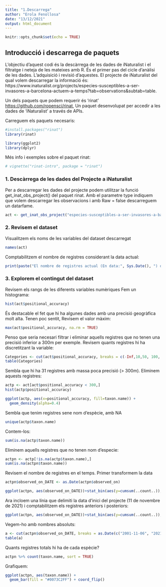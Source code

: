 ---
title: "1.Descarrega"
author: "Erola Fenollosa"
date: "13/12/2021"
output: html_document
---

```{r setup, include=FALSE}
knitr::opts_chunk$set(echo = TRUE)
```

## Introducció i descarrega de paquets
L'objectiu d'aquest codi és la descàrrega de les dades de iNaturalist i el filtratge i neteja de les mateixes amb R. És el primer pas del cicle d'anàlisi de les dades. L'adquisició i revisió d'aquestes. El projecte de iNaturalist del qual volem descarregar la informació és: https://www.inaturalist.org/projects/especies-susceptibles-a-ser-invasores-a-barcelona-actuem-a-temps?tab=observations&subtab=table.

Un dels paquets que podem requerir és 'rinat' <https://github.com/ropensci/rinat>, Un paquet desenvolupat per accedir a les dades de 'iNaturalist' a través de APIs.

Carreguem els paquets necesaris:
```{r}
#install.packages("rinat")
library(rinat)

library(ggplot2)
library(dplyr)
```

Més info i exemples sobre el paquet rinat:
```{r}
# vignette("rinat-intro", package = "rinat")
```



### 1. Descàrrega de les dades del Projecte a iNaturalist
Per a descarregar les dades del projecte podem utilitzar la funció get_inat_obs_project() del paquet rinat. Amb el parametre type indiquem que volem descarregar les observacions i amb Raw = false descarreguem un datarfame.
```{r}
act <- get_inat_obs_project("especies-susceptibles-a-ser-invasores-a-barcelona-actuem-a-temps", type = "observations", raw=FALSE)
```

### 2. Revisem el dataset
Visualitzem els noms de les variables del dataset descarregat
```{r}
names(act)
```

Comptabilitzem el nombre de registres considerant la data actual:
```{r}
print(paste("El nombre de registres actual (En data:", Sys.Date(), ") del projecte és: ", dim(act)[1]))
```

### 3. Explorem el contingut del dataset 
Revisem els rangs de les diferents variables numèriques
Fem un histograma:
```{r}
hist(act$positional_accuracy)
```

És destacable el fet que hi ha algunes dades amb una precisió geogràfica molt alta. Tenen poc sentit, Revisem el valor màxim:
```{r}
max(act$positional_accuracy, na.rm = TRUE)
```

Penso que seria necesari filtrar i eliminar aquells registres que no tenen una precisió inferior a 300m per exemple. Revisem quants registres hi ha discretitzant la variable:
```{r}
Categories <- cut(act$positional_accuracy, breaks = c(-Inf,10,50, 100, 300,Inf), labels = c("<10","10-50","50-100", "100-300", ">300"))
table(Categories)
```
 
Sembla que hi ha 31 registres amb massa poca precisió (> 300m). Eliminem aquests registres:

```{r}
actp <- act[act$positional_accuracy < 300,]
hist(actp$positional_accuracy)
```


```{r}
ggplot(actp, aes(x=positional_accuracy, fill=taxon.name)) +
  geom_density(alpha=0.4)

```

Sembla que tenim registres sene nom d'espècie, amb NA

```{r}
unique(actp$taxon.name)
```
Contem-los:
```{r}
sum(is.na(actp$taxon.name))
```

Eliminem aquells registres que no tenen nom d'especie:
```{r}
actpn <- actp[!is.na(actp$taxon.name),]
sum(is.na(actpn$taxon.name))
```


Revisem el nombre de registres en el temps. Primer transformem la data
```{r}
actpn$observed_on_DATE <- as.Date(actpn$observed_on)
```


```{r}
ggplot(actpn, aes(observed_on_DATE))+stat_bin(aes(y=cumsum(..count..)),geom="line",bins=500)

```

Ara incloem una línia que delimiti la data d'inici del projecte (11 de novembre de 2021) i comptabilitzem els registres anteriors i posteriors:
```{r}
ggplot(actpn, aes(observed_on_DATE))+stat_bin(aes(y=cumsum(..count..)),geom="line",bins=500) + geom_vline(xintercept=as.Date("2021-11-06"), linetype=4)

```

Vegem-ho amb nombres absoluts:
```{r}
a <- cut(actpn$observed_on_DATE, breaks = as.Date(c("2001-11-06", "2021-11-06", "2022-11-06")), labels = c("Abans d'iniciar el projecte","Després d'iniciar el projecte"))
table(a)
```


Quants registres totals hi ha de cada espècie?
```{r}
actpn %>% count(taxon.name, sort = TRUE)
```

Grafiquem:
```{r}
ggplot(actpn, aes(taxon.name)) +
  geom_bar(fill = "#0073C2FF") + coord_flip()
```







